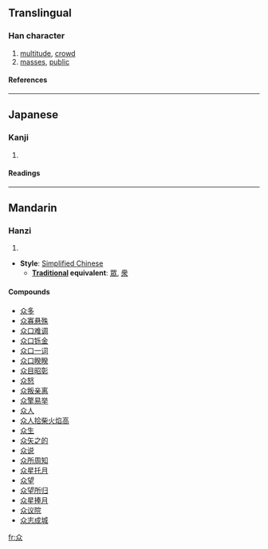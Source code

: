 {{see|眾|衆}}

==Translingual==
===Han character===
{{Han char|rn=9|rad=人|as=04|sn=6|four=|canj=人人人 (OOO)}}
# [[multitude]], [[crowd]]
# [[mass]]es, [[public]]
====References====
{{Han ref|kx=0096.121|dkj=00453|dj=0204.080|hdz=10117.070|uh=4F17|ud=20247}}
----
==Japanese==
===Kanji===
{{ja-kanji|grade=|rs=人04}}
# {{defn|Japanese}}
====Readings====
{{ja-readings|on=[[ぎん]] (gin), [[ごん]] (gon)|kun=[[おおい]] (ooi)}}
----
==Mandarin==
===Hanzi===
{{cmn-hanzi|pin=[[zhòng]] ([[zhong4]])|wg=chung<sup>4</sup>}}
# {{defn|Mandarin}}

* '''Style''': [[Simplified Chinese]] 
** '''[[Traditional Chinese|Traditional]] equivalent''': [[眾]], [[衆]]

====Compounds====
*[[众多]]
*[[众寡悬殊]]
*[[众口难调]]
*[[众口铄金]]
*[[众口一词]]
*[[众口睽睽]]
*[[众目昭彰]]
*[[众怒]]
*[[众叛亲离]]
*[[众擎易举]]
*[[众人]]
*[[众人拾柴火焰高]]
*[[众生]]
*[[众矢之的]]
*[[众说]]
*[[众所周知]]
*[[众星托月]]
*[[众望]]
*[[众望所归]]
*[[众星捧月]]
*[[众议院]]
*[[众志成城]]

[[fr:众]]